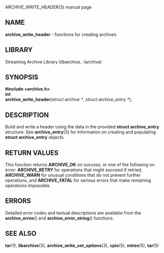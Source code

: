 ARCHIVE_WRITE_HEADER(3) manual page 
== NAME == 
'''archive_write_header''' 
- functions for creating archives 
== LIBRARY == 
Streaming Archive Library (libarchive, -larchive) 
== SYNOPSIS == 
'''<nowiki>#include <archive.h></nowiki>''' 
<br> 
'''int''' 
<br> 
'''archive_write_header'''(''struct archive *'', ''struct archive_entry *''); 
== DESCRIPTION == 
Build and write a header using the data in the provided 
'''struct archive_entry''' 
structure. 
See 
'''archive_entry'''(3) 
for information on creating and populating 
'''struct archive_entry''' 
objects. 
== RETURN VALUES == 
This function returns 
'''ARCHIVE_OK''' 
on success, or one of the following on error: 
'''ARCHIVE_RETRY''' 
for operations that might succeed if retried, 
'''ARCHIVE_WARN''' 
for unusual conditions that do not prevent further operations, and 
'''ARCHIVE_FATAL''' 
for serious errors that make remaining operations impossible. 
== ERRORS == 
Detailed error codes and textual descriptions are available from the 
'''archive_errno'''() 
and 
'''archive_error_string'''() 
functions. 
== SEE ALSO == 
'''tar'''(1), 
'''libarchive'''(3), 
'''archive_write_set_options'''(3), 
'''cpio'''(5), 
'''mtree'''(5), 
'''tar'''(5) 

